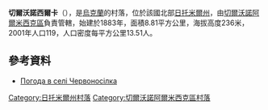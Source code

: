 {{coord|50|25|36|N|27|59|47|E|scale:30000|display=title}}

'''切爾沃諾西爾卡'''（{{lang-uk|Червоносілка}}），是[[烏克蘭|烏克蘭]]的村落，位於該國北部[[日托米爾州|日托米爾州]]，由[[切爾沃諾阿爾米西克區|切爾沃諾阿爾米西克區]]負責管轄，始建於1883年，面積8.81平方公里，海拔高度236米，2001年人口119，人口密度每平方公里13.51人。

==參考資料==
* [http://weather.in.ua/ua/zhitomirskaja/28199 Погода в селі Червоносілка] {{Wayback|url=http://weather.in.ua/ua/zhitomirskaja/28199 |date=20111219133213 }}
{{Zhytomyr-geo-stub}}
{{DEFAULTSORT:Червоносілка}}
[[Category:日托米爾州村落|Category:日托米爾州村落]]
[[Category:切爾沃諾阿爾米西克區村落|Category:切爾沃諾阿爾米西克區村落]]